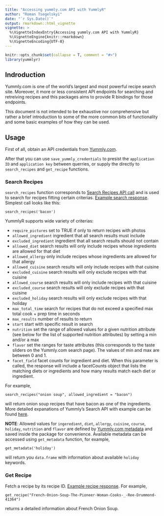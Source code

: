```yaml
---
title: "Accessing yummly.com API with YummlyR"
author: "Roman Tsegelskyi"
date: "`r Sys.Date()`"
output: rmarkdown::html_vignette
vignette: >
  %\VignetteIndexEntry{Accessing yummly.com API with YummlyR}
  %\VignetteEngine{knitr::rmarkdown}
  %\VignetteEncoding{UTF-8}
---
```


```r
knitr::opts_chunk$set(collapse = T, comment = "#>")
library(yummlyr)
```

## Indroduction

Yummly.com is one of the world’s largest and most powerful recipe search site. Moreover, it more or less consistent API endpoints for searching and retreiving recipes and this packages aims to provide R bindings for those endpoints. 

This document is not intended to be exhaustive nor comprehensive but rather
a brief introduction to some of the more common bits of functionality and some
basic examples of how they can be used.

## Usage

First of all, obtain an API credentials from [Yummly.com](https://developer.yummly.com/).

After that you can use `save_yummly_credentials` to presist the `application ID` and `application key` between querries, or supply the directly to `search_recipes` and `get_recipe` functions.

### Search Recipes

`search_recipes` function corresponds to [Search Recipes API call](https://developer.yummly.com/documentation#) and is used to search for recipes fitting certain criterias. [Example search response](https://developer.yummly.com/documentation/search-recipes-response-sample). Simplest call looks like this:

    search_recipes('bacon')

YummlyR supports wide variety of criterias:

-   `require_pictures` set to TRUE if only to return recipes with photos
-   `allowed_ingredient` ingredient that all search results must include
-   `excluded_ingredient` ingredient that all search results should not contain
-   `allowed_diet` search results will only include recipes whose ingredients are allowed for that diet
-   `allowed_allergy` only include recipes whose ingredients are allowed for that allergy
-   `allowed_cuisine` search results will only include recipes with that cuisine
-   `excluded_cuisine` search results will only exclude recipes with that cuisine
-   `allowed_course` search results will only include recipes with that cuisine
-   `excluded_course` search results will only exclude recipes with that cuisine
-   `excluded_holiday` search results will only exclude recipes with that holiday
-   `max_total_time` search for recipes that do not exceed a specified max total cook + prep time in seconds
-   `max_results` number of results to return
-   `start` start with specific result in search
-   `nutrition` set the range of allowed values for a given nutrition attribute (see below for the list of supported nutrition attributes) by setting a min and/or a max
-   `flavor` set the ranges for taste attributes (this corresponds to the taste sliders on the Yummly.com search page). The values of min and max are between 0 and 1.
-   `facet_field` facet counts for ingredient and diet. When this parameter is called, the response will include a facetCounts object that lists the matching diets or ingredients and how many results match each diet or ingredient.

For example,

    search_recipes("onion soup", allowed_ingredient = "bacon")

will return onion soup recipes that have bacon as one of the ingredients. More detailed expanations of Yummly's Search API with example can be found [here](https://developer.yummly.com/documentation#).

**NOTE**: Allowed values for `ingeredient`, `diet`, `allergy`, `cuisine`, `course`, `holiday`, `nutrition` and `flavor` are defined by [Yummly.com metadata](https://developer.yummly.com/documentation#Metadata) and saved inside the package for convenience. Available metadata can be accessed using `get_metadata` function, for example,

    get_metadata('holiday')

will return you `data.frame` with information about available `holiday` keywords.

### Get Recipe

Fetch a recipe by its recipe ID. [Example recipe response](https://developer.yummly.com/documentation/get-recipe-response-sample). For example,

    get_recipe("French-Onion-Soup-The-Pioneer-Woman-Cooks-_-Ree-Drummond-41364")

returns a detailed information about French Onion Soup.

